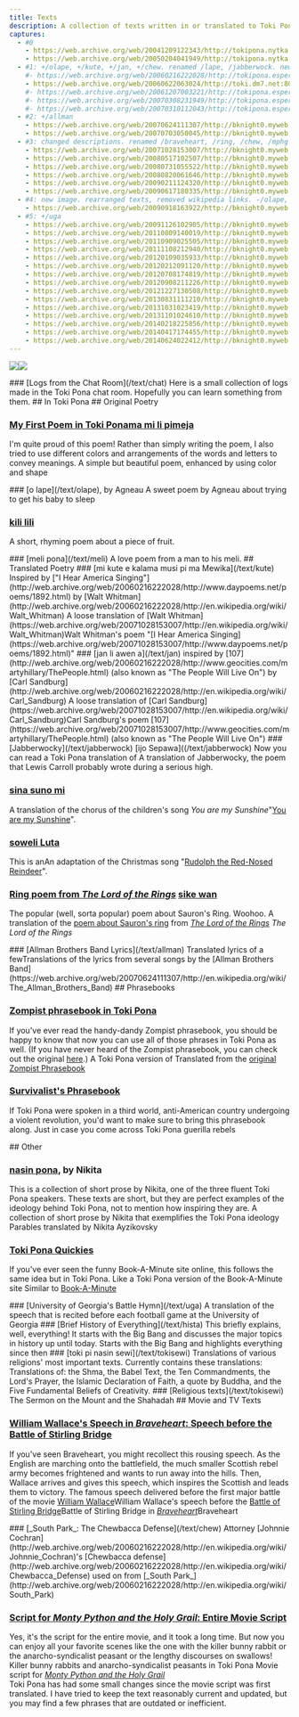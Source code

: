 ```yaml
---
title: Texts
description: A collection of texts written in or translated to Toki Pona
captures:
  - #0
    - https://web.archive.org/web/20041209122343/http://tokipona.nytka.org:80/text/text.html
    - https://web.archive.org/web/20050204041949/http://tokipona.nytka.org:80/text/text.html
  - #1: +/olape, +/kute, +/jan, +/chew. renamed /lape, /jabberwock. new headers & descriptions. -/chat (moved to /about)
    #- https://web.archive.org/web/20060216222028/http://tokipona.esperanto-jeunes.org:80/text/text.html
    - https://web.archive.org/web/20060622063024/http://toki.dm7.net:80/text/text.html
    #- https://web.archive.org/web/20061207003221/http://tokipona.esperanto-jeunes.org:80/text/text.html
    #- https://web.archive.org/web/20070308231949/http://tokipona.esperanto-jeunes.org:80/text/text.html
    #- https://web.archive.org/web/20070310112043/http://tokipona.esperanto-jeunes.org:80/text/text.html
  - #2: +/allman
    - https://web.archive.org/web/20070624111307/http://bknight0.myweb.uga.edu/toki/text/text.html
    - https://web.archive.org/web/20070703050045/http://bknight0.myweb.uga.edu/toki/text/text.html
  - #3: changed descriptions. renamed /braveheart, /ring, /chew, /mphg (& put a disclaimer on it), /tokisewi. -/jabberwock, -/hista
    - https://web.archive.org/web/20071028153007/http://bknight0.myweb.uga.edu/toki/text/text.html
    - https://web.archive.org/web/20080517102507/http://bknight0.myweb.uga.edu/toki/text/text.html
    - https://web.archive.org/web/20080731055522/http://bknight0.myweb.uga.edu/toki/text/text.html
    - https://web.archive.org/web/20080820061646/http://bknight0.myweb.uga.edu/toki/text/text.html
    - https://web.archive.org/web/20090211124320/http://bknight0.myweb.uga.edu/toki/text/text.html
    - https://web.archive.org/web/20090617180335/http://bknight0.myweb.uga.edu/toki/text/text.html
  - #4: new image. rearranged texts, removed wikipedia links. -/olape, -/meli
    - https://web.archive.org/web/20090918163922/http://bknight0.myweb.uga.edu/toki/text/text.html
  - #5: +/uga
    - https://web.archive.org/web/20091126102905/http://bknight0.myweb.uga.edu/toki/text/text.html
    - https://web.archive.org/web/20110809140019/http://bknight0.myweb.uga.edu/toki/text/text.html
    - https://web.archive.org/web/20110909025505/http://bknight0.myweb.uga.edu/toki/text/text.html
    - https://web.archive.org/web/20111108212940/http://bknight0.myweb.uga.edu/toki/text/text.html
    - https://web.archive.org/web/20120109035933/http://bknight0.myweb.uga.edu/toki/text/text.html
    - https://web.archive.org/web/20120212091120/http://bknight0.myweb.uga.edu/toki/text/text.html
    - https://web.archive.org/web/20120708174819/http://bknight0.myweb.uga.edu/toki/text/text.html
    - https://web.archive.org/web/20120908211226/http://bknight0.myweb.uga.edu/toki/text/text.html
    - https://web.archive.org/web/20121227130508/http://bknight0.myweb.uga.edu/toki/text/text.html
    - https://web.archive.org/web/20130831111210/http://bknight0.myweb.uga.edu/toki/text/text.html
    - https://web.archive.org/web/20131031023419/http://bknight0.myweb.uga.edu/toki/text/text.html
    - https://web.archive.org/web/20131101024610/http://bknight0.myweb.uga.edu/toki/text/text.html
    - https://web.archive.org/web/20140218225856/http://bknight0.myweb.uga.edu/toki/text/text.html
    - https://web.archive.org/web/20140417174455/http://bknight0.myweb.uga.edu/toki/text/text.html
    - https://web.archive.org/web/20140624022412/http://bknight0.myweb.uga.edu/toki/text/text.html
---
```


<Change till={4}>![](/images/text.jpg)</Change><Change from={4}>![](/images/text2.png)</Change>

<Change till={1}>
### [Logs from the Chat Room](/text/chat)
Here is a small collection of logs made in the Toki Pona chat room. Hopefully you can learn something from them.
</Change>

<Change till={1}>
## In Toki Pona
</Change>

<Change from={1} till={4}>
## Original Poetry
</Change>

### [<Change till={1}>My First Poem in Toki Pona</Change><Change from={1}>ma mi li pimeja</Change>](/text/lape)
<Change till={1}>I'm quite proud of this poem! Rather than simply writing the poem, I also tried to use different colors and arrangements of the words and letters to convey meanings.</Change>
<Change from={1} till={3}>A simple but beautiful poem, enhanced by using color and shape</Change>

<Change from={1} till={4}>
### [o lape](/text/olape)<Change from={3}>, by Agneau</Change>
<Change till={3}>A sweet poem by Agneau about trying to get his baby to sleep</Change>
</Change>

### [kili lili](/text/kili)
<Change till={3}>A short, rhyming poem about a piece of fruit.</Change>

<Change till={4}>
### [meli pona](/text/meli)
<Change till={3}>A love poem from a man to his meli.</Change>
</Change>

<Change from={1} till={4}>
## Translated Poetry
</Change>

<Change from={1}>
### [mi kute e kalama musi pi ma Mewika](/text/kute)
<Change till={1}>Inspired by ["I Hear America Singing"](http://web.archive.org/web/20060216222028/http://www.daypoems.net/poems/1892.html) by [Walt Whitman](http://web.archive.org/web/20060216222028/http://en.wikipedia.org/wiki/Walt_Whitman)</Change>
<Change from={1}>A loose translation of <Change till={4}>[Walt Whitman](https://web.archive.org/web/20071028153007/http://en.wikipedia.org/wiki/Walt_Whitman)</Change><Change from={4}>Walt Whitman</Change>'s poem "[I Hear America Singing](https://web.archive.org/web/20071028153007/http://www.daypoems.net/poems/1892.html)"</Change>
</Change>

<Change from={1}>
### [jan li awen a](/text/jan)
<Change till={1}>inspired by [107](http://web.archive.org/web/20060216222028/http://www.geocities.com/martyhillary/ThePeople.html) (also known as "The People Will Live On") by [Carl Sandburg](http://web.archive.org/web/20060216222028/http://en.wikipedia.org/wiki/Carl_Sandburg)</Change>
<Change from={1}>A loose translation of <Change till={4}>[Carl Sandburg](https://web.archive.org/web/20071028153007/http://en.wikipedia.org/wiki/Carl_Sandburg)</Change><Change from={4}>Carl Sandburg</Change>'s poem [107](https://web.archive.org/web/20071028153007/http://www.geocities.com/martyhillary/ThePeople.html) (also known as "The People Will Live On")</Change>
</Change>

<Change till={3}>
### <Change till={1}>[Jabberwocky](/text/jabberwock)</Change> <Change from={1}>[ijo Sepawa]((/text/jabberwock)</Change>
<Change till={1}>Now you can read a Toki Pona translation of</Change> <Change from={1}>A translation of Jabberwocky,</Change> the poem that Lewis Carroll probably wrote during a serious high.
</Change>

### [sina suno mi](/text/sun)
A translation of the <Change from={3}>chorus of the</Change> children's song <Change till={4}>_You are my Sunshine_</Change><Change from={4}>"[You are my Sunshine](https://web.archive.org/web/20071028153007/http://www.geocities.com/EnchantedForest/Cottage/3192/YouRsunshine.html)"</Change>.

### [soweli Luta](/text/rudolph)
<Change till={1}>This is an</Change><Change from={1}>An</Change> adaptation of the Christmas song <Change till={4}_Rudolph the Red-Nosed Reindeer_></Change><Change from={4}>"[Rudolph the Red-Nosed Reindeer](https://web.archive.org/web/20071028153007/http://www.carols.org.uk/rudolf_the_red_nosed_reindeer.htm)"</Change>.

### <Change till={3}>[Ring poem from _The Lord of the Rings_](/text/ring)</Change> <Change from={3}>[sike wan](/text/ring)</Change>
<Change till={3}>The <Change till={1}>popular (well, sorta popular)</Change> poem about Sauron's Ring. Woohoo.</Change>
<Change from={3}>A translation of the [poem about Sauron's ring](https://web.archive.org/web/20071028153007/http://www.cs.rice.edu/%7Essiyer/minstrels/poems/257.html) from <Change till={4}>[_The Lord of the Rings_](https://web.archive.org/web/20071028153007/http://en.wikipedia.org/wiki/The_Lord_of_the_Rings)</Change> <Change from={4}>_The Lord of the Rings_</Change></Change>


<Change from={2}>
### [Allman Brothers Band Lyrics](/text/allman)
<Change till={3}>Translated lyrics of a few</Change><Change from={3}>Translations of the lyrics from several</Change> songs by the [Allman Brothers Band](https://web.archive.org/web/20070624111307/http://en.wikipedia.org/wiki/The_Allman_Brothers_Band)
</Change>

<Change from={1}>
## Phrasebooks
</Change>

### [Zompist phrasebook <Change from={1}>in Toki Pona</Change>](/text/zompist)
<Change till={1}>If you've ever read the handy-dandy Zompist phrasebook, you should be happy to know that now you can use all of those phrases in Toki Pona as well. (If you have never heard of the Zompist phrasebook, you can check out the original [here](https://web.archive.org/web/20041209122343/http://www.zompist.com/phrases.html).)</Change>
<Change from={1}><Change till={3}>A Toki Pona version of</Change> <Change from={3}>Translated from</Change> the [original Zompist Phrasebook](http://web.archive.org/web/20060216222028/http://www.zompist.com/phrases.html)</Change>

### [Survivalist's Phrasebook](/text/survive)
<Change till={1}>If Toki Pona were spoken in a third world, anti-American country undergoing a violent revolution, you'd want to make sure to bring this phrasebook along.</Change>
<Change from={1} till={3}>Just in case you come across Toki Pona guerilla rebels</Change>


<Change from={1} till={4}>
## Other
</Change>

### [nasin pona](/_others/nikita/intro)<Change from={3} till={4}>, by Nikita</Change>
<Change till={1}>This is a collection of short prose by Nikita, one of the three fluent Toki Pona speakers. These texts are short, but they are perfect examples of the ideology behind Toki Pona, not to mention how inspiring they are.</Change>
<Change from={1} till={3}>A collection of short prose by Nikita that exemplifies the Toki Pona ideology</Change>
<Change from={4}>Parables translated by Nikita Ayzikovsky</Change>

### [Toki Pona Quickies](/text/quickies)
<Change till={1}>If you've ever seen the funny Book-A-Minute site online, this follows the same idea but in Toki Pona.</Change>
<Change from={1} till={3}>Like a Toki Pona version of the Book-A-Minute site</Change>
<Change from={3}>Similar to [Book-A-Minute](https://web.archive.org/web/20071028153007/http://www.rinkworks.com/bookaminute/)</Change>

<Change from={5}>
### [University of Georgia's Battle Hymn](/text/uga)
A translation of the speech that is recited before each football game at the University of Georgia
</Change>

<Change till={3}>
### [Brief History of Everything](/text/hista)
<Change till={1}>This briefly explains, well, everything! It starts with the Big Bang and discusses the major topics in history up until today.</Change>
<Change from={1}>Starts with the Big Bang and highlights everything since then</Change>
</Change>

<Change till={3}>
### [toki pi nasin sewi](/text/tokisewi)
<Change till={1}>Translations of various religions' most important texts. Currently contains these translations:</Change> <Change from={1}>Translations of:</Change>
the Shma, the Babel Text, the Ten Commandments, the Lord's Prayer, the Islamic Declaration of Faith, a quote by Buddha, and the Five Fundamental Beliefs of Creativity.
</Change>

<Change from={3}>
### [Religious texts](/text/tokisewi)
<Change from={4}>The Sermon on the Mount and the Shahadah</Change>
</Change>

<Change from={1}>
## Movie and TV <Change till={4}>Texts</Change>
</Change>

### [<Change till={3}>William Wallace's Speech in </Change>_Braveheart_<Change from={3}>: Speech before the Battle of Stirling Bridge</Change>](/text/braveheart)
<Change till={1}>If you've seen Braveheart, you might recollect this rousing speech. As the English are marching onto the battlefield, the much smaller Scottish rebel army becomes frightened and wants to run away into the hills. Then, Wallace arrives and gives this speech, which inspires the Scottish and leads them to victory.</Change>
<Change from={1} till={3}>The famous speech delivered before the first major battle of the movie</Change>
<Change from={3}><Change till={4}>[William Wallace](https://web.archive.org/web/20071028153007/http://en.wikipedia.org/wiki/William_Wallace)</Change><Change from={4}>William Wallace</Change>'s speech before the <Change till={4}>[Battle of Stirling Bridge](https://web.archive.org/web/20071028153007/http://en.wikipedia.org/wiki/Battle_of_Stirling_Bridge)</Change><Change from={4}>Battle of Stirling Bridge</Change> in <Change till={4}>[_Braveheart_](https://web.archive.org/web/20071028153007/http://en.wikipedia.org/wiki/Braveheart)</Change><Change from={4}>Braveheart</Change></Change>

<Change from={1}>
### [<Change from={3}>_South Park_:</Change> The Chewbacca Defense](/text/chew)
Attorney [Johnnie Cochran](http://web.archive.org/web/20060216222028/http://en.wikipedia.org/wiki/Johnnie_Cochran)'s [Chewbacca defense](http://web.archive.org/web/20060216222028/http://en.wikipedia.org/wiki/Chewbacca_Defense) <Change till={3}>used on</Change> <Change from={3}>from</Change> [_South Park_](http://web.archive.org/web/20060216222028/http://en.wikipedia.org/wiki/South_Park)
</Change>

### [<Change till={3}>Script for</Change> _Monty Python and the Holy Grail_<Change from={3}>: Entire Movie Script</Change>](/text/mphg)
<Change till={1}>Yes, it's the script for the entire movie, and it took a long time. But now you can enjoy all your favorite scenes like the one with the killer bunny rabbit or the anarcho-syndicalist peasant or the lengthy discourses on swallows!</Change>
<Change from={1} till={3}>Killer bunny rabbits and anarcho-syndicalist peasants in Toki Pona</Change>
<Change from={3}>Movie script for [_Monty Python and the Holy Grail_](https://web.archive.org/web/20071028153007/http://en.wikipedia.org/wiki/Monty_Python_and_the_Holy_Grail)</Change>  
<Change from={3}>Toki Pona has had some small changes since the movie script was first translated. I have tried to keep the text reasonably current and updated, but you may find a few phrases that are outdated or inefficient.</Change>
